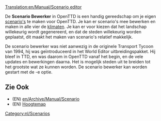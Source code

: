 [[Translation:en/Manual/Scenario editor]]

{{nl/Manual/Inhoudsopgave}}

De '''Scenario Bewerker''' in OpenTTD is een handig gereedschap om je eigen [[en/Archive/Manual/Scenario|scenario's]] te maken voor OpenTTD. Je kan er scenario's mee bewerken en maken in alle vier de [[nl/Manual/Klimaat|klimaten]]. Je kan er voor kiezen dat het landschap willekeurig wordt gegenereerd, en dat de steden willekeurig worden geplaatst, dit maakt het maken van scenario's relatief makkelijk. 

De scenario bewerker was niet aanwezig in de originele Transport Tycoon van 1994, hij was geïntroduceerd in het World Editor uitbreidingspakket. Hij bleef in TTD, en was daarom in OpenTTD vanaf het begin, en de vele updates en bewerkingen daarna. Het is mogelijk steden uit te breiden tot het grootste wat ze kunnen worden. De scenario bewerker kan worden gestart met de -e optie.

==Zie Ook==
* (EN) [[en/Archive/Manual/Scenario]]
* (EN) [[en/Manual/Heightmap|Hoogtemap]]

[[Category:nl/Scenarios]]